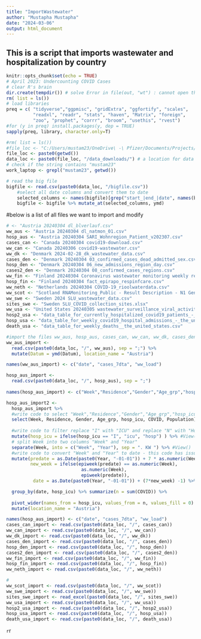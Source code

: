 ```yaml
---
title: "ImportWastewater"
author: "Mustapha Mustapha"
date: "2024-03-06"
output: html_document
---
```

## This is a script that imports wastewater and hospitalization by country
  
```r
knitr::opts_chunk$set(echo = TRUE)
# April 2023: Undercounting COVID Cases
# clear R's brain
dir.create(tempdir()) # solve Error in file(out, "wt") : cannot open the connection
rm( list = ls())
# load libraries
preq = c( "tidyverse","ggpmisc", "gridExtra", "ggfortify", "scales", 
          "readxl", "readr", "stats", "haven", "Matrix", "foreign",
          "zoo", "prophet", "corrr", "broom", "usethis", "rvest")
#for (y in preq) install.packages(y, dep = TRUE)
sapply(preq, library, character.only=T)
```

```r

#rm( list = ls())
#file_loc <- "C:/Users/mustam23/OneDrive\ -\ Pfizer/Documents/Projects/wastewater/"
file_loc <- paste0(getwd())
data_loc <- paste0(file_loc, "/data_downloads/") # a location for data files 
# check if the string contains "mustam23"
work_laptop <- grepl("mustam23", getwd())
```

```r
# read the big file
bigfile <- read.csv(paste0(data_loc, "/bigfile.csv"))
    #select all date columns and convert them to date
    selected_columns <- names(bigfile)[grep("start_|end_|date", names(bigfile))]
    bigfile <- bigfile %>% mutate_at(selected_columns, ymd) 
```

#below is a list of all files we want to import and modify

```r

# <- "Austria 20240304 dl_blverlauf.csv"
ww_aus <- "Austria 20240304 dl_natmon_01.csv"
hosp_aus <- "Austria 20240304 SARI_Wohnregion_Patient_v202307.csv"
cases_can <- "Canada 20240304 covid19-download.csv"
ww_can <- "Canada 20240306 covid19-wastewater.csv"
ww_dk <- "Denmark 2024-02-28_dk_wastewater_data.csv"
cases_den <- "Denmark 20240304 03_confirmed_cases_dead_admitted_sex.csv"
hosp_den <- "Denmark 20240304 06_new_admissions_region_day.csv"
cases2_den <- "Denmark 20240304 08_confirmed_cases_regions.csv"
ww_fin <- "Finland 20240304 Coronavirus wastewater monitoring weekly report.csv"
hosp_fin <- "Finland 20240304 fact_epirapo_respinfcare.csv"
ww_neth <- "Netherlands 20240304 COVID-19_rioolwaterdata.csv"
ww_scot <- "Scotland RNAMonitoring_Public - Result Description - N1 Gene, Reported Value - N1 Gene (gc-l), Days Since.csv"
ww_swe <- "Sweden 2024 SLU_wastewater_data.csv"
sites_swe <- "Sweden SLU_COVID_collection_sites.xlsx"
ww_usa <- "United States 20240305 wastewater_surveillance_viral_activity_level_over_time_data.csv"
hosp2_usa <- "data_table_for_currently_hospitalized_covid19_patients_-_the_united_states.csv"
hosp_usa <- "data_table_for_weekly_covid19_hospital_admissions_-_the_united_states.csv"
death_usa <- "data_table_for_weekly_deaths__the_united_states.csv"
```

```r
#import the files ww_aus, hosp_aus, cases_can, ww_can, ww_dk, cases_den, hosp_den, cases2_den, ww_fin, hosp_fin, ww_neth, ww_scot, ww_swe, sites_swe, ww_usa, hosp2_usa, hosp_usa, death_usa
ww_aus_import <- 
  read.csv(paste0(data_loc, "/", ww_aus), sep = ";") %>% 
  mutate(Datum = ymd(Datum), location_name = "Austria")

names(ww_aus_import) <- c("date", "cases_7dta", "ww_load")

hosp_aus_import <- 
  read.csv(paste0(data_loc, "/", hosp_aus), sep = ";")
  
names(hosp_aus_import) <- c("Week","Residence","Gender","Age_grp","hosp_icu","COVID","INFLUENZA","RSV","OTHER","SARI_total","Population")

hosp_aus_import2 <-  
  hosp_aus_import %>% 
  #write code to select "Week","Residence","Gender","Age_grp","hosp_icu","COVID","Population"
  select(Week, Residence, Gender, Age_grp, hosp_icu, COVID, Population) %>% 
  
  #write code to filter replace "I" with "ICU" and replace "N" with "Hosp" in the covid column "COVID"
  mutate(hosp_icu = ifelse(hosp_icu == "I", "icu", "hosp") ) %>% #View()
  # split Week into two columns "Week" and "Year"
  separate(Week, into = c("Week", "Year"), sep = ". KW ") %>% #View()
  #write code to convert "Week" and "Year" to date - this code has issues with epiweek so we will use new_week below to adjust for that
  mutate(predate = as.Date(paste0(Year, "-01-01")) + 7 * as.numeric(Week) - 1,
         new_week = ifelse(epiweek(predate) == as.numeric(Week), 
                            as.numeric(Week),
                            epiweek(predate)),
          date = as.Date(paste0(Year, "-01-01")) + (7*new_week) -1) %>%

  group_by(date, hosp_icu) %>% summarize(n = sum(COVID)) %>%
  
  pivot_wider(names_from = hosp_icu, values_from = n, values_fill = 0) %>%
  mutate(location_name = "Austria")

names(hosp_aus_import) <- c("date", "cases_7dta", "ww_load")
cases_can_import <- read.csv(paste0(data_loc, "/", cases_can))
ww_can_import <- read.csv(paste0(data_loc, "/", ww_can))
ww_dk_import <- read.csv(paste0(data_loc, "/", ww_dk))
cases_den_import <- read.csv(paste0(data_loc, "/", cases_den))
hosp_den_import <- read.csv(paste0(data_loc, "/", hosp_den))
cases2_den_import <- read.csv(paste0(data_loc, "/", cases2_den))
ww_fin_import <- read.csv(paste0(data_loc, "/", ww_fin))
hosp_fin_import <- read.csv(paste0(data_loc, "/", hosp_fin))
ww_neth_import <- read.csv(paste0(data_loc, "/", ww_neth))

#
ww_scot_import <- read.csv(paste0(data_loc, "/", ww_scot))
ww_swe_import <- read.csv(paste0(data_loc, "/", ww_swe))
sites_swe_import <- read_excel(paste0(data_loc, "/", sites_swe))
ww_usa_import <- read.csv(paste0(data_loc, "/", ww_usa))
hosp2_usa_import <- read.csv(paste0(data_loc, "/", hosp2_usa))
hosp_usa_import <- read.csv(paste0(data_loc, "/", hosp_usa))
death_usa_import <- read.csv(paste0(data_loc, "/", death_usa))
```

```r





```r

